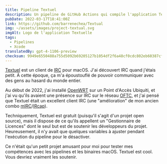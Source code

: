 ```yaml
---
title: Pipeline Textuel
description: Un pipeline de GitHub Actions qui compile l'application Textuelle et désactive également son Gestionnaire de Licences.
pubDate: 2022-03-17T18:41:00Z
link: https://github.com/barrenechea/Textual
img: ~/assets/images/project-textual.svg
imgAlt: Logo de l'application Textuelle
tags:
  - Pipelines
  - Xcode
translatedBy: gpt-4-1106-preview
checksum: 9949e6550488a755d5092b69205127b1054df2f6a48cf0cdc802eb60387cf8b4
---
```


[Textuel](https://www.codeux.com/textual) est un client de [IRC](https://fr.wikipedia.org/wiki/Internet_Relay_Chat) pour macOS. J'ai découvert IRC quand j'étais petit. À cette époque, ça m'a époustouflé de pouvoir communiquer avec des gens au hasard du monde entier.

Au début de 2022, j'ai installé [OpenWRT](https://openwrt.org) sur un Point d'Accès Ubiquiti, et j'ai vu qu'ils avaient une présence sur IRC sur le réseau [OFTC](https://www.oftc.net), et j'ai pensé que Textuel était un excellent client IRC (une "amélioration" de mon ancien combo [mIRC](https://www.mirc.com)/[IRcap](https://www.ircap.com)).

Techniquement, Textuel est gratuit (puisqu'il s'agit d'un projet open source), mais il dispose de ce qu'ils appellent un "Gestionnaire de Licences" dont le seul but est de soutenir les développeurs du projet. Heureusement, il n'y avait que quelques variables à ajuster pendant l'exécution du pipeline pour le désactiver.

Ce n'était qu'un petit projet amusant pour moi pour tester mes compétences avec les pipelines et les binaires macOS. Textuel est cool. Vous devriez vraiment les soutenir.
